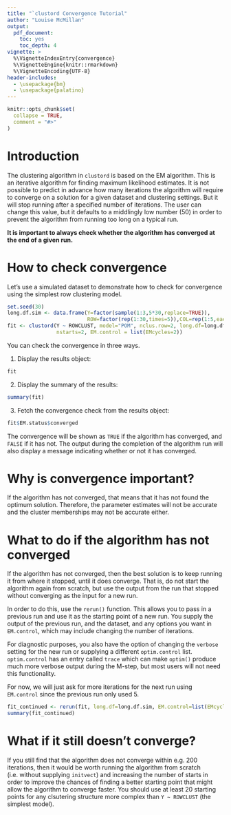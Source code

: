 ```yaml
---
title: "`clustord Convergence Tutorial"
author: "Louise McMillan"
output: 
  pdf_document:
    toc: yes
    toc_depth: 4
vignette: >
  %\VignetteIndexEntry{convergence}
  %\VignetteEngine{knitr::rmarkdown}
  %\VignetteEncoding{UTF-8}
header-includes:
  - \usepackage{bm}
  - \usepackage{palatino}
---
```


```r
knitr::opts_chunk$set(
  collapse = TRUE,
  comment = "#>"
)
```

# Introduction

The clustering algorithm in `clustord` is based on the EM algorithm. This is an iterative algorithm for finding maximum likelihood estimates. It is not possible to predict in advance how many iterations the algorithm will require to converge on a solution for a given dataset and clustering settings. But it will stop running after a specified number of iterations. The user can change this value, but it defaults to a middlingly low number (50) in order to prevent the algorithm from running too long on a typical run. 

**It is important to always check whether the algorithm has converged at the end of a given run.**

# How to check convergence

Let's use a simulated dataset to demonstrate how to check for convergence using the simplest row clustering model.

```r
set.seed(30)
long.df.sim <- data.frame(Y=factor(sample(1:3,5*30,replace=TRUE)),
                          ROW=factor(rep(1:30,times=5)),COL=rep(1:5,each=30))
fit <- clustord(Y ~ ROWCLUST, model="POM", nclus.row=2, long.df=long.df.sim, 
                nstarts=2, EM.control = list(EMcycles=2))
```    

You can check the convergence in three ways. 

1. Display the results object:
```r
fit
```

2. Display the summary of the results:
```r
summary(fit)
```

3. Fetch the convergence check from the results object:
```r
fit$EM.status$converged
```

The convergence will be shown as `TRUE` if the algorithm has converged, and `FALSE` if it has not. The output during the completion of the algorithm run will also display a message indicating whether or not it has converged.

# Why is convergence important?

If the algorithm has not converged, that means that it has not found the optimum solution. Therefore, the parameter estimates will not be accurate and the cluster memberships may not be accurate either. 

# What to do if the algorithm has not converged

If the algorithm has not converged, then the best solution is to keep running it from where it stopped, until it does converge. That is, do not start the algorithm again from scratch, but use the output from the run that stopped without converging as the input for a new run.

In order to do this, use the `rerun()` function. This allows you to pass in a previous run and use it as the starting point of a new run. You supply the output of the previous run, and the dataset, and any options you want in `EM.control`, which may include changing the number of iterations.

For diagnostic purposes, you also have the option of changing the `verbose` setting for the new run or supplying a different `optim.control` list. `optim.control` has an entry called `trace` which can make `optim()` produce much more verbose output during the M-step, but most users will not need this functionality. 

For now, we will just ask for more iterations for the next run using `EM.control` since the previous run only used 5.

```r
fit_continued <- rerun(fit, long.df=long.df.sim, EM.control=list(EMcycles=20))
summary(fit_continued)
```


# What if it still doesn't converge?

If you still find that the algorithm does not converge within e.g. 200 iterations, then it would be worth running the algorithm from scratch (i.e. without supplying `initvect`) and increasing the number of starts in order to improve the chances of finding a better starting point that might allow the algorithm to converge faster. You should use at least 20 starting points for any clsutering structure more complex than `Y ~ ROWCLUST` (the simplest model).

